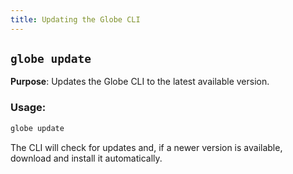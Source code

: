```yaml
---
title: Updating the Globe CLI
---
```


## `globe update`

**Purpose**: Updates the Globe CLI to the latest available version.

### Usage:

```bash
globe update
```

The CLI will check for updates and, if a newer version is available, download and install it automatically.
